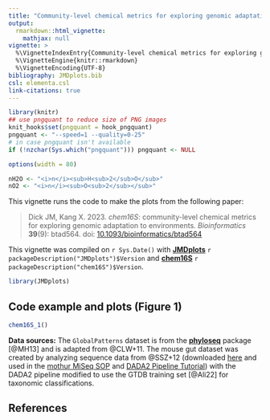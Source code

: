 ```yaml
---
title: "Community-level chemical metrics for exploring genomic adaptation to environments (2023)"
output: 
  rmarkdown::html_vignette:
    mathjax: null
vignette: >
  %\VignetteIndexEntry{Community-level chemical metrics for exploring genomic adaptation to environments (2023)}
  %\VignetteEngine{knitr::rmarkdown}
  %\VignetteEncoding{UTF-8}
bibliography: JMDplots.bib
csl: elementa.csl
link-citations: true
---
```


<style>
/* https://gomakethings.com/how-to-break-an-image-out-of-its-parent-container-with-css/ */
@media (min-width: 700px) {
  .full-width {
    left: 50%;
    margin-left: -50vw;
    margin-right: -50vw;
    max-width: 100vw;
    position: relative;
    right: 50%;
    width: 100vw;
  }
}
@media (min-width: 1000px) {
  .full-width {
    left: 50vw; /* fallback if needed */
    left: calc(50vw - 150px);
    width: 1000px;
    position: relative;
  }
}
</style>

```r
library(knitr)
## use pngquant to reduce size of PNG images
knit_hooks$set(pngquant = hook_pngquant)
pngquant <- "--speed=1 --quality=0-25"
# in case pngquant isn't available
if (!nzchar(Sys.which("pngquant"))) pngquant <- NULL 
```

```r
options(width = 80)
```

```r
nH2O <- "<i>n</i><sub>H<sub>2</sub>O</sub>"
nO2 <- "<i>n</i><sub>O<sub>2</sub></sub>"
```

This vignette runs the code to make the plots from the following paper:

> Dick JM, Kang X. 2023. *chem16S*: community-level chemical metrics for exploring genomic adaptation to environments. *Bioinformatics* **39**(9): btad564. doi: [10.1093/bioinformatics/btad564](https://doi.org/10.1093/bioinformatics/btad564)

This vignette was compiled on `r Sys.Date()` with
**[JMDplots](https://github.com/jedick/JMDplots)** `r packageDescription("JMDplots")$Version` and
**[chem16S](https://github.com/jedick/chem16S)** `r packageDescription("chem16S")$Version`.

```r
library(JMDplots)
```

## Code example and plots (Figure 1)
```r
chem16S_1()
```

**Data sources:**
The `GlobalPatterns` dataset is from the [**phyloseq**](https://doi.org/10.18129/B9.bioc.phyloseq) package [@MH13] and is adapted from @CLW+11.
The mouse gut dataset was created by analyzing sequence data from @SSZ+12 (downloaded [here](https://mothur.s3.us-east-2.amazonaws.com/wiki/miseqsopdata.zip) and used in the [mothur MiSeq SOP](https://mothur.org/wiki/miseq_sop/) and [DADA2 Pipeline Tutorial](https://benjjneb.github.io/dada2/tutorial.html)) with the DADA2 pipeline modified to use the GTDB training set [@Ali22] for taxonomic classifications.

## References
